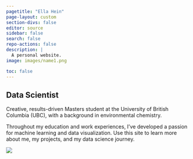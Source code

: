 ```yaml
---
pagetitle: "Ella Hein"
page-layout: custom
section-divs: false
editor: source
sidebar: false
search: false
repo-actions: false
description: | 
  A personal website.
image: images/name1.png

toc: false
---
```

::: {.content-container}
::: {.top-story .purple-background}

::: grid
::: {.g-col-12 .g-col-lg-4 .top-story-text}
# Data Scientist 


Creative, results-driven Masters student at the University of British Columbia (UBC), with a background in environmental chemistry. 

Throughout my education and work experiences, I've developed a passion for machine learning and data visualization. Use this site to learn more about me, my projects, and my data science journey.
:::
::: {.g-col-12 .g-col-lg-8 .top-story-img}
![](images/circle_headshot.png)
:::
:::
:::
:::
